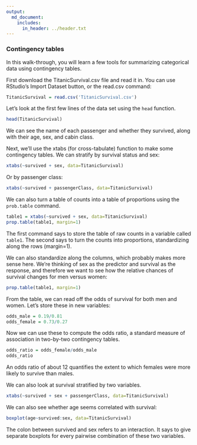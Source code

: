 ```yaml
---
output:
  md_document:
    includes:
      in_header: ../header.txt
---
```


### Contingency tables

In this walk-through, you will learn a few tools for summarizing categorical data using contingency tables.

First download the TitanicSurvival.csv file and read it in. You can use RStudio's Import Dataset button, or the read.csv command:
```r
TitanicSurvival = read.csv('TitanicSurvival.csv')
```

Let's look at the first few lines of the data set using the `head` function.
```r
head(TitanicSurvival)
```
We can see the name of each passenger and whether they survived, along with their age, sex, and cabin class.

Next, we'll use the xtabs (for cross-tabulate) function to make some contingency tables.  We can stratify by survival status and sex:
```r
xtabs(~survived + sex, data=TitanicSurvival)
```

Or by passenger class:
```r
xtabs(~survived + passengerClass, data=TitanicSurvival)
```

We can also turn a table of counts into a table of proportions using the `prob.table` command.
```r
table1 = xtabs(~survived + sex, data=TitanicSurvival)
prop.table(table1, margin=1)
```
The first command says to store the table of raw counts in a variable called `table1`.  The second says to turn the counts into proportions, standardizing along the rows (margin=1).

We can also standardize along the columns, which probably makes more sense here.  We're thinking of sex as the predictor and survival as the response, and therefore we want to see how the relative chances of survival changes for men versus women:
```r
prop.table(table1, margin=1)
```

From the table, we can read off the odds of survival for both men and women.  Let's store these in new variables:
```r
odds_male = 0.19/0.81
odds_female = 0.73/0.27
```

Now we can use these to compute the odds ratio, a standard measure of association in two-by-two contingency tables.
```r
odds_ratio = odds_female/odds_male
odds_ratio
```
An odds ratio of about 12 quantifies the extent to which females were more likely to survive than males.

We can also look at survival stratified by two variables.
```r
xtabs(~survived + sex + passengerClass, data=TitanicSurvival)
```

We can also see whether age seems correlated with survival:
```r
boxplot(age~survived:sex, data=TitanicSurvival)
```

The colon between survived and sex refers to an interaction.  It says to give separate boxplots for every pairwise combination of these two variables.

